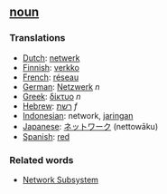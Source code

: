 ==[[noun]]==

===Translations===

*[[Dutch]]: [[netwerk]]
*[[Finnish]]: [[verkko]]
*[[French]]: [[réseau]]
*[[German]]: [[Netzwerk]] ''n''
*[[Greek]]: [[δίκτυο]] ''n''
*[[Hebrew]]: [[רשת]] ''f''
*[[Indonesian]]: network, [[jaring]]an
*[[Japanese]]: [[ネットワーク]] (nettowāku)
*[[Spanish]]: [[red]]

===Related words===

*[[Network Subsystem]]